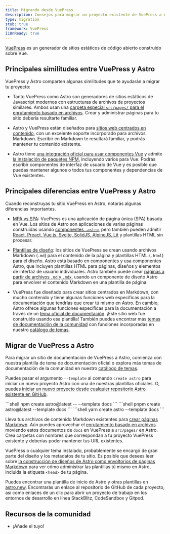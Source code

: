 ```yaml
---
title: Migrando desde VuePress
description: Consejos para migrar un proyecto existente de VuePress a Astro
type: migration
stub: true
framework: VuePress
i18nReady: true
---
```


[VuePress](https://vuePress.vuejs.org) es un generador de sitios estáticos de código abierto construido sobre Vue.

## Principales similitudes entre VuePress y Astro

VuePress y Astro comparten algunas similitudes que te ayudarán a migrar tu proyecto:

- Tanto VuePress como Astro son generadores de sitios estáticos de Javascript modernos con estructuras de archivos de proyectos similares. Ambos usan una [carpeta especial `src/pages/` para el enrutamiento basado en archivos](/es/core-concepts/astro-pages/). Crear y administrar páginas para tu sitio debería resultarte familiar.

- Astro y VuePress están diseñados para [sitios web centrados en contenido](/es/concepts/why-astro/#enfocado-en-el-contenido), con un excelente soporte incorporado para archivos Markdown. Escribir en Markdown te resultará familiar, y podrás mantener tu contenido existente.

- Astro tiene [una integración oficial para usar componentes Vue](/es/guides/integrations-guide/vue/) y admite [la instalación de paquetes NPM](/es/guides/imports/#paquetes-npm), incluyendo varios para Vue. Podrás escribir componentes de interfaz de usuario de Vue y es posible que puedas mantener algunos o todos tus componentes y dependencias de Vue existentes.


## Principales diferencias entre VuePress y Astro

Cuando reconstruyas tu sitio VuePress en Astro, notarás algunas diferencias importantes.

- [MPA vs SPA](/es/concepts/mpa-vs-spa/): VuePress es una aplicación de página única (SPA) basada en Vue. Los sitios de Astro son aplicaciones de varias páginas construidas usando [componentes `.astro`](/es/core-concepts/astro-components/), pero también pueden admitir [React, Preact, Vue.js, Svelte, SolidJS, AlpineJS, Lit](/es/core-concepts/framework-components/) y plantillas HTML sin procesar.

- [Plantillas de diseño](/es/core-concepts/layouts/): los sitios de VuePress se crean usando archivos Markdown (`.md`) para el contenido de la página y plantillas HTML (`.html`) para el diseño. Astro está basado en componentes y usa componentes Astro, que incluyen plantillas HTML para páginas, diseños y elementos de interfaz de usuario individuales. Astro también puede crear [páginas a partir de archivos `.md` y `.mdx`](/es/guides/markdown-content/), usando un componente de diseño Astro para envolver el contenido Markdown en una plantilla de página.

- VuePress fue diseñado para crear sitios centrados en Markdown, con mucho contenido y tiene algunas funciones web específicas para la documentación que tendrías que crear tú mismo en Astro. En cambio, Astro ofrece algunas funciones específicas para la documentación a través de un [tema oficial de documentación](https://github.com/withastro/astro/tree/latest/examples/docs?on=github). ¡Este sitio web fue construido usando esa plantilla! También puedes encontrar más [temas de documentación de la comunidad](https://astro.build/themes?search=&categories%5B%5D=docs) con funciones incorporadas en nuestro [catálogo de temas](https://astro.build/themes?search=&categories%5B%5D=docs).


## Migrar de VuePress a Astro

Para migrar un sitio de documentación de VuePress a Astro, comienza con nuestra plantilla de tema de documentación oficial o explora más temas de documentación de la comunidad en nuestro [catálogo de temas](https://astro.build/themes?search=&categories%5B%5D=docs).

Puedes pasar el argumento `--template` al comando `create astro` para iniciar un nuevo proyecto Astro con una de nuestras plantillas oficiales. O, puedes [iniciar un nuevo proyecto desde cualquier repositorio Astro existente en GitHub](/es/install/auto/#plantillas-de-inicio).

  <PackageManagerTabs>
    <Fragment slot="npm">
    ```shell
    npm create astro@latest -- --template docs
    ```
    </Fragment>
    <Fragment slot="pnpm">
    ```shell
    pnpm create astro@latest --template docs
    ```
    </Fragment>
    <Fragment slot="yarn">
    ```shell
    yarn create astro --template docs
    ```
    </Fragment>
  </PackageManagerTabs>

Lleva tus archivos de contenido Markdown existentes para [crear páginas Markdown](/es/guides/markdown-content/). Aún puedes aprovechar el [enrutamiento basado en archivos](/es/core-concepts/routing/) moviendo estos documentos de `docs` en VuePress a `src/pages/` en Astro. Crea carpetas con nombres que correspondan a tu proyecto VuePress existente y deberías poder mantener tus URL existentes.

VuePress o cualquier tema instalado, probablemente se encargó de gran parte del diseño y los metadatos de tu sitio. Es posible que desees leer sobre [la construcción de diseños de Astro como envoltorios de páginas Markdown](/es/core-concepts/layouts/#plantillas-de-markdownmdx) para ver cómo administrar las plantillas tú mismo en Astro, incluida la etiqueta `<head>` de tu página.

Puedes encontrar una plantilla de inicio de Astro y otras plantillas en [astro.new](https://astro.new). Encontrarás un enlace al repositorio de GitHub de cada proyecto, así como enlaces de un clic para abrir un proyecto de trabajo en los entornos de desarrollo en línea StackBlitz, CodeSandbox y Gitpod.

## Recursos de la comunidad

- ¡Añade el tuyo!
